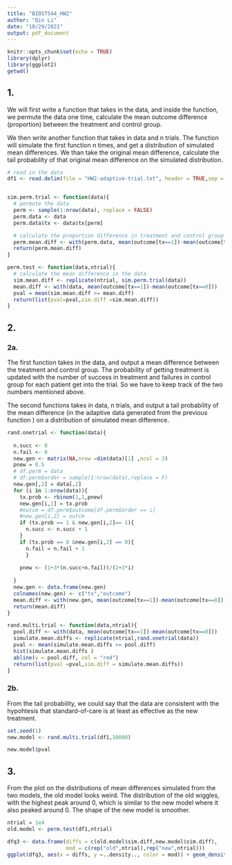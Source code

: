 ```yaml
---
title: "BIOST544_HW2"
author: "Qin Li"
date: "10/29/2021"
output: pdf_document
---
```


```r
knitr::opts_chunk$set(echo = TRUE)
library(dplyr)
library(ggplot2)
getwd()
```

## 1.


We will first write a function that takes in the data, and inside the function, we permute the data one time, calculate the mean outcome difference (proportion) between the treatment and control group. 

We then write another function that takes in data and n trials. The function will simulate the first function n times, and get a distribution of simulated mean differences. We than take the original mean difference, calculate the tail probability of that original mean difference on the simulated distribution. 

```r
# read in the data
df1 <- read.delim(file = "HW2-adaptive-trial.txt", header = TRUE,sep = ",")


sim.perm.trial <- function(data){
  # permute the data
  perm <- sample(1:nrow(data), replace = FALSE)
  perm.data <- data
  perm.data$tx <- data$tx[perm]

  # calculate the proportion difference in treatment and control group
  perm.mean.diff <- with(perm.data, mean(outcome[tx==1])-mean(outcome[tx==0]))
  return(perm.mean.diff)
}

perm.test <- function(data,ntrial){
  # calculate the mean difference in the data
  sim.mean.diff <- replicate(ntrial, sim.perm.trial(data))
  mean.diff <- with(data, mean(outcome[tx==1])-mean(outcome[tx==0]))
  pval = mean(sim.mean.diff >= mean.diff)
  return(list(pval=pval,sim.diff =sim.mean.diff))
}

```



## 2. 

### 2a.
The first function takes in the data, and output a mean difference between the treatment and control group. The probability of getting treatment is updated with the number of success in treatment and failures in control group for each patient get into the trial. So we have to keep track of the two numbers mentioned above. 

The second functions takes in data, n trials, and output a tail probability of the mean difference (in the adaptive data generated from the previous function ) on a distribution of simulated mean difference. 

```r
rand.onetrial <- function(data){
  
  n.succ <- 0
  n.fail <- 0
  new.gen <- matrix(NA,nrow =dim(data)[1] ,ncol = 2)
  pnew = 0.5
  # df.perm = data
  # df.perm$order = sample(1:nrow(data),replace = F)
  new.gen[,2] = data[,2]
  for (i in 1:nrow(data)){
    tx.prob <- rbinom(1,1,pnew)
    new.gen[i,1] = tx.prob
    #outcm = df.perm$outcome[df.perm$order == i]
    #new.gen[i,2] = outcm
    if (tx.prob == 1 & new.gen[i,2]== 1){
      n.succ <- n.succ + 1
    }
    if (tx.prob == 0 &new.gen[i,2] == 0){
      n.fail = n.fail + 1
      }
    
    pnew <- (1+3*(n.succ+n.fail))/(2+3*i)
  
  }
  new.gen <- data.frame(new.gen)
  colnames(new.gen) <- c("tx","outcome")
  mean.diff <- with(new.gen, mean(outcome[tx==1])-mean(outcome[tx==0]))
  return(mean.diff)
}

rand.multi.trial <- function(data,ntrial){
  pool.diff <- with(data, mean(outcome[tx==1])-mean(outcome[tx==0]))
  simulate.mean.diffs <- replicate(ntrial,rand.onetrial(data))
  pval <- mean(simulate.mean.diffs >= pool.diff)
  hist(simulate.mean.diffs )
  abline(v = pool.diff, col = "red")
  return(list(pval =pval,sim.diff = simulate.mean.diffs))
}
```

### 2b.

From the tail probability, we could say that the data are consistent with the hypohtesis that standard-of-care is at least as effective as the new treatment. 

```r
set.seed(1)
new.model <- rand.multi.trial(df1,10000)

new.model$pval
```


## 3. 

From the plot on the distributions of mean differences simulated from the two models, the old model looks weird. The distribution of the old wiggles, with the highest peak around 0, which is similar to the new model where it also peaked around 0. The shape of the new model is smoother. 

```r
ntrial = 1e4
old.model <- perm.test(df1,ntrial)

dfq3 <- data.frame(diffs = c(old.model$sim.diff,new.model$sim.diff),
                   mod = c(rep("old",ntrial),rep("new",ntrial)))
ggplot(dfq3, aes(x = diffs, y =..density.., color = mod)) + geom_density()
```








